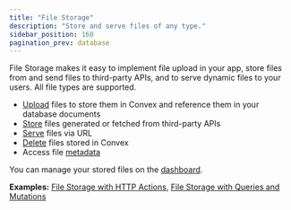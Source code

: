 ```yaml
---
title: "File Storage"
description: "Store and serve files of any type."
sidebar_position: 160
pagination_prev: database
---
```


File Storage makes it easy to implement file upload in your app, store files
from and send files to third-party APIs, and to serve dynamic files to your
users. All file types are supported.

- [Upload](/docs/file-storage/upload-files.mdx) files to store them in Convex
  and reference them in your database documents
- [Store](/docs/file-storage/store-files.mdx) files generated or fetched from
  third-party APIs
- [Serve](/docs/file-storage/serve-files.mdx) files via URL
- [Delete](/docs/file-storage/delete-files.mdx) files stored in Convex
- Access file [metadata](/docs/file-storage/file-metadata.mdx)

You can manage your stored files on the
[dashboard](/docs/dashboard.md#file-storage).

**Examples:**
[File Storage with HTTP Actions](https://github.com/get-convex/convex-demos/tree/main/file-storage-with-http),
[File Storage with Queries and Mutations](https://github.com/get-convex/convex-demos/tree/main/file-storage)

<BetaAdmonition feature="File storage" verb="is" />
